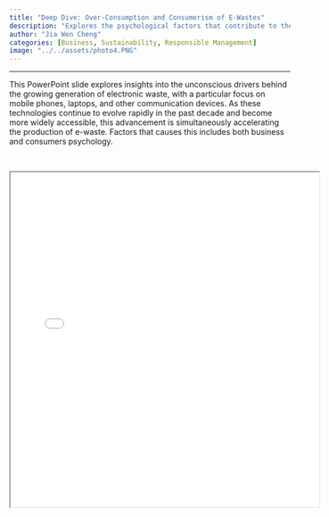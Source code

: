 ```yaml
---
title: "Deep Dive: Over-Consumption and Consumerism of E-Wastes"
description: "Explores the psychological factors that contribute to the increasing generation of electronic waste."
author: "Jia Wen Cheng"
categories: [Business, Sustainability, Responsible Management]
image: "../../assets/photo4.PNG"
---
```

---


This PowerPoint slide explores insights into the unconscious drivers behind the growing generation of electronic waste, with a particular focus on mobile phones, laptops, and other communication devices. As these technologies continue to evolve rapidly in the past decade and become more widely accessible, this advancement is simultaneously accelerating the production of e-waste. Factors that causes this includes both business and consumers psychology.

<br>

<iframe src="../../assets/project4.pdf" width="110%" height="600px"></iframe>
